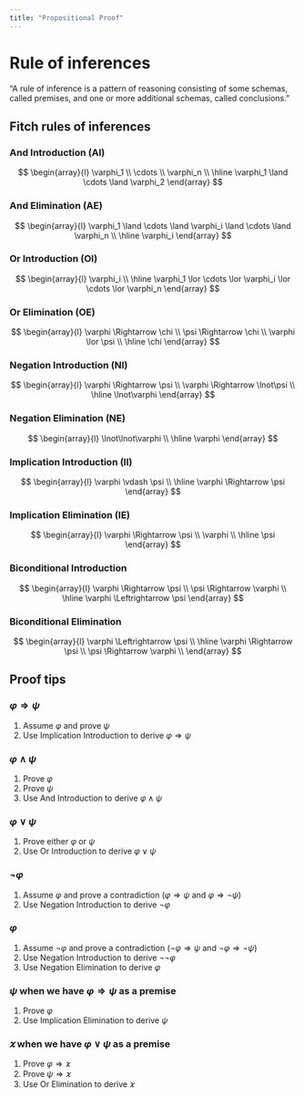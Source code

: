 ```yaml
---
title: "Propositional Proof"
---
```



# Rule of inferences

"A rule of inference is a pattern of reasoning consisting of some schemas, called premises, and one or more additional schemas, called conclusions."

## Fitch rules of inferences

### And Introduction (AI)

$$
\begin{array}{l}
\varphi_1 \\
\cdots \\
\varphi_n \\
\hline
\varphi_1 \land \cdots \land \varphi_2
\end{array}
$$

### And Elimination (AE)

$$
\begin{array}{l}
\varphi_1 \land \cdots \land \varphi_i \land \cdots \land \varphi_n \\
\hline
\varphi_i
\end{array}
$$

### Or Introduction (OI)

$$
\begin{array}{l}
\varphi_i \\
\hline
\varphi_1 \lor \cdots \lor \varphi_i \lor \cdots \lor \varphi_n
\end{array}
$$

### Or Elimination (OE)

$$
\begin{array}{l}
\varphi \Rightarrow \chi \\
\psi \Rightarrow \chi \\
\varphi \lor \psi \\
\hline
\chi
\end{array}
$$


### Negation Introduction (NI)

$$
\begin{array}{l}
\varphi \Rightarrow \psi \\
\varphi \Rightarrow \lnot\psi \\
\hline
\lnot\varphi
\end{array}
$$

### Negation Elimination (NE)

$$
\begin{array}{l}
\lnot\lnot\varphi \\
\hline
\varphi
\end{array}
$$

### Implication Introduction (II)

$$
\begin{array}{l}
\varphi \vdash \psi \\
\hline
\varphi \Rightarrow \psi
\end{array}
$$

### Implication Elimination (IE)

$$
\begin{array}{l}
\varphi \Rightarrow \psi \\
\varphi \\
\hline
\psi
\end{array}
$$

### Biconditional Introduction

$$
\begin{array}{l}
\varphi \Rightarrow \psi \\
\psi \Rightarrow \varphi \\
\hline
\varphi \Leftrightarrow \psi
\end{array}
$$

### Biconditional Elimination

$$
\begin{array}{l}
\varphi \Leftrightarrow \psi \\
\hline
\varphi \Rightarrow \psi \\
\psi \Rightarrow \varphi \\
\end{array}
$$

## Proof tips

### $\varphi \Rightarrow \psi$

1. Assume $\varphi$ and prove $\psi$
2. Use Implication Introduction to derive $\varphi \Rightarrow \psi$

### $\varphi \land \psi$

1. Prove $\varphi$
2. Prove $\psi$
3. Use And Introduction to derive $\varphi \land \psi$

### $\varphi \lor \psi$

1. Prove either $\varphi$ or $\psi$
2. Use Or Introduction to derive $\varphi \lor \psi$

### $\lnot\varphi$

1. Assume $\varphi$ and prove a contradiction ($\varphi \Rightarrow \psi$ and $\varphi \Rightarrow \lnot\psi$)
2. Use Negation Introduction to derive $\lnot\varphi$

### $\varphi$

1. Assume $\lnot\varphi$ and prove a contradiction ($\lnot\varphi \Rightarrow \psi$ and $\lnot\varphi \Rightarrow \lnot\psi$)
2. Use Negation Introduction to derive $\lnot\lnot\varphi$
3. Use Negation Elimination to derive $\varphi$

### $\psi$ when we have $\varphi \Rightarrow \psi$ as a premise

1. Prove $\varphi$
2. Use Implication Elimination to derive $\psi$

### $\varkappa$ when we have $\varphi \lor \psi$ as a premise

1. Prove $\varphi \Rightarrow \varkappa$
2. Prove $\psi \Rightarrow \varkappa$
3. Use Or Elimination to derive $\varkappa$
